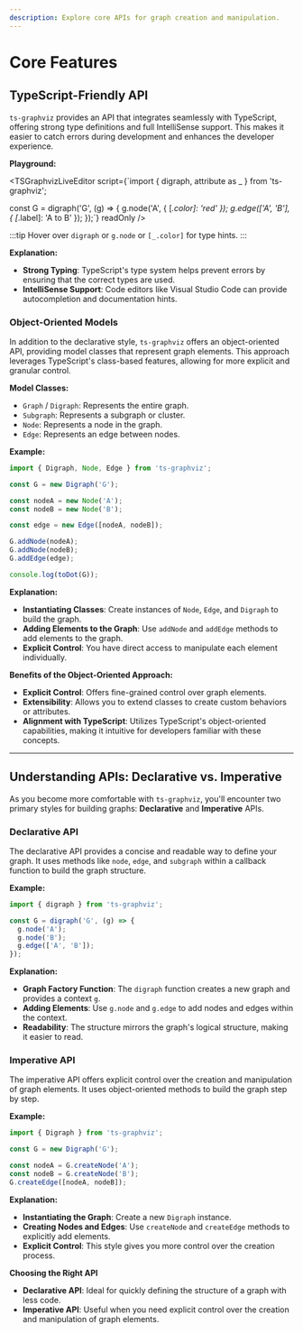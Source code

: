 ```yaml
---
description: Explore core APIs for graph creation and manipulation.
---
```



# Core Features

## TypeScript-Friendly API

`ts-graphviz` provides an API that integrates seamlessly with TypeScript, offering strong type definitions and full IntelliSense support. This makes it easier to catch errors during development and enhances the developer experience.

**Playground:**

 <TSGraphvizLiveEditor
  script={`import { digraph, attribute as _ } from 'ts-graphviz';

const G = digraph('G', (g) => {
    g.node('A', { [_.color]: 'red' });
    g.edge(['A', 'B'], { [_.label]: 'A to B' });
});`}
  readOnly
/>

:::tip
Hover over `digraph` or `g.node` or `[_.color]` for type hints.
:::

**Explanation:**

- **Strong Typing**: TypeScript's type system helps prevent errors by ensuring that the correct types are used.
- **IntelliSense Support**: Code editors like Visual Studio Code can provide autocompletion and documentation hints.

### Object-Oriented Models

In addition to the declarative style, `ts-graphviz` offers an object-oriented API, providing model classes that represent graph elements. This approach leverages TypeScript's class-based features, allowing for more explicit and granular control.

**Model Classes:**

- `Graph` / `Digraph`: Represents the entire graph.
- `Subgraph`: Represents a subgraph or cluster.
- `Node`: Represents a node in the graph.
- `Edge`: Represents an edge between nodes.

**Example:**

```typescript
import { Digraph, Node, Edge } from 'ts-graphviz';

const G = new Digraph('G');

const nodeA = new Node('A');
const nodeB = new Node('B');

const edge = new Edge([nodeA, nodeB]);

G.addNode(nodeA);
G.addNode(nodeB);
G.addEdge(edge);

console.log(toDot(G));
```

**Explanation:**

- **Instantiating Classes**: Create instances of `Node`, `Edge`, and `Digraph` to build the graph.
- **Adding Elements to the Graph**: Use `addNode` and `addEdge` methods to add elements to the graph.
- **Explicit Control**: You have direct access to manipulate each element individually.

**Benefits of the Object-Oriented Approach:**

- **Explicit Control**: Offers fine-grained control over graph elements.
- **Extensibility**: Allows you to extend classes to create custom behaviors or attributes.
- **Alignment with TypeScript**: Utilizes TypeScript's object-oriented capabilities, making it intuitive for developers familiar with these concepts.

---

## Understanding APIs: Declarative vs. Imperative

As you become more comfortable with `ts-graphviz`, you'll encounter two primary styles for building graphs: **Declarative** and **Imperative** APIs.

### Declarative API

The declarative API provides a concise and readable way to define your graph. It uses methods like `node`, `edge`, and `subgraph` within a callback function to build the graph structure.

**Example:**

```typescript
import { digraph } from 'ts-graphviz';

const G = digraph('G', (g) => {
  g.node('A');
  g.node('B');
  g.edge(['A', 'B']);
});
```

**Explanation:**

- **Graph Factory Function**: The `digraph` function creates a new graph and provides a context `g`.
- **Adding Elements**: Use `g.node` and `g.edge` to add nodes and edges within the context.
- **Readability**: The structure mirrors the graph's logical structure, making it easier to read.

### Imperative API

The imperative API offers explicit control over the creation and manipulation of graph elements. It uses object-oriented methods to build the graph step by step.

**Example:**

```typescript
import { Digraph } from 'ts-graphviz';

const G = new Digraph('G');

const nodeA = G.createNode('A');
const nodeB = G.createNode('B');
G.createEdge([nodeA, nodeB]);
```

**Explanation:**

- **Instantiating the Graph**: Create a new `Digraph` instance.
- **Creating Nodes and Edges**: Use `createNode` and `createEdge` methods to explicitly add elements.
- **Explicit Control**: This style gives you more control over the creation process.

**Choosing the Right API**

- **Declarative API**: Ideal for quickly defining the structure of a graph with less code.
- **Imperative API**: Useful when you need explicit control over the creation and manipulation of graph elements.
